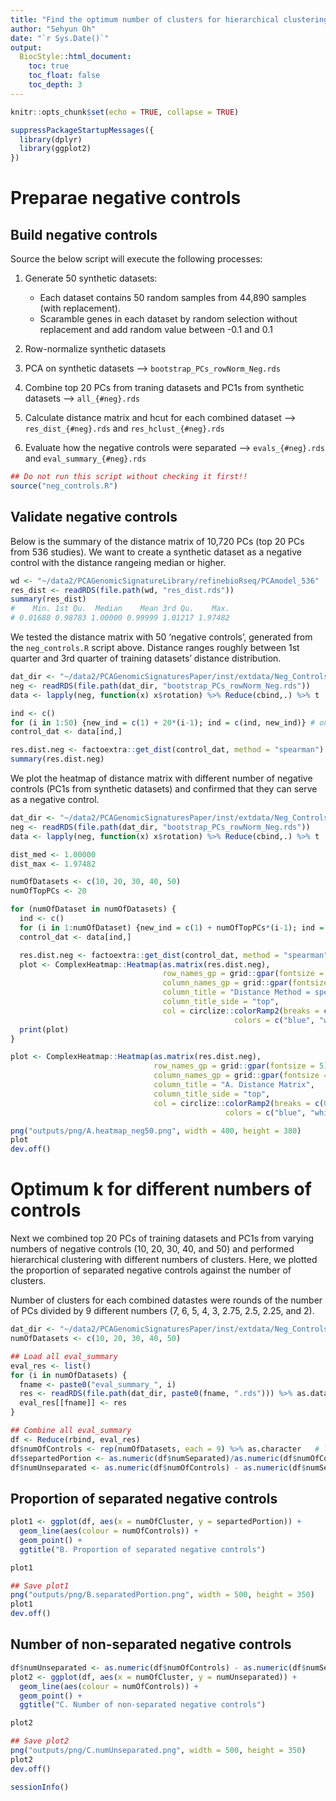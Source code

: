 ```yaml
---
title: "Find the optimum number of clusters for hierarchical clustering"
author: "Sehyun Oh"
date: "`r Sys.Date()`"
output:
  BiocStyle::html_document:
    toc: true
    toc_float: false
    toc_depth: 3
---
```


```r
knitr::opts_chunk$set(echo = TRUE, collapse = TRUE)
```

```r
suppressPackageStartupMessages({
  library(dplyr)
  library(ggplot2)
})
```

# Preparae negative controls
## Build negative controls
Source the below script will execute the following processes:    

1. Generate 50 synthetic datasets:   
   - Each dataset contains 50 random samples from 44,890 samples (with replacement).   
   - Scaramble genes in each dataset by random selection without replacement and
   add random value between -0.1 and 0.1   
   
2. Row-normalize synthetic datasets   

3. PCA on synthetic datasets --> `bootstrap_PCs_rowNorm_Neg.rds`   

4. Combine top 20 PCs from traning datasets and PC1s from synthetic datasets --> `all_{#neg}.rds`   

5. Calculate distance matrix and hcut for each combined dataset --> `res_dist_{#neg}.rds` and `res_hclust_{#neg}.rds`   

6. Evaluate how the negative controls were separated --> `evals_{#neg}.rds` and `eval_summary_{#neg}.rds`   

```r
## Do not run this script without checking it first!!
source("neg_controls.R")
```


## Validate negative controls
Below is the summary of the distance matrix of 10,720 PCs (top 20 PCs from 536 studies).
We want to create a synthetic dataset as a negative control with the distance 
rangeing median or higher.

```r
wd <- "~/data2/PCAGenomicSignatureLibrary/refinebioRseq/PCAmodel_536"
res_dist <- readRDS(file.path(wd, "res_dist.rds"))
summary(res_dist)
#    Min. 1st Qu.  Median    Mean 3rd Qu.    Max.
# 0.01688 0.98783 1.00000 0.99999 1.01217 1.97482
```

We tested the distance matrix with 50 'negative controls', generated from the 
`neg_controls.R` script above. Distance ranges roughly between 1st quarter and 3rd 
quarter of training datasets' distance distribution. 

```r
dat_dir <- "~/data2/PCAGenomicSignaturesPaper/inst/extdata/Neg_Controls"
neg <- readRDS(file.path(dat_dir, "bootstrap_PCs_rowNorm_Neg.rds"))
data <- lapply(neg, function(x) x$rotation) %>% Reduce(cbind,.) %>% t

ind <- c()
for (i in 1:50) {new_ind = c(1) + 20*(i-1); ind = c(ind, new_ind)} # only PC1s
control_dat <- data[ind,]

res.dist.neg <- factoextra::get_dist(control_dat, method = "spearman")
summary(res.dist.neg)
```

We plot the heatmap of distance matrix with different number of negative controls
(PC1s from synthetic datasets) and confirmed that they can serve as a negative control.

```r
dat_dir <- "~/data2/PCAGenomicSignaturesPaper/inst/extdata/Neg_Controls"
neg <- readRDS(file.path(dat_dir, "bootstrap_PCs_rowNorm_Neg.rds"))
data <- lapply(neg, function(x) x$rotation) %>% Reduce(cbind,.) %>% t

dist_med <- 1.00000
dist_max <- 1.97482

numOfDatasets <- c(10, 20, 30, 40, 50)
numOfTopPCs <- 20

for (numOfDataset in numOfDatasets) {
  ind <- c()
  for (i in 1:numOfDataset) {new_ind = c(1) + numOfTopPCs*(i-1); ind = c(ind, new_ind)}
  control_dat <- data[ind,]

  res.dist.neg <- factoextra::get_dist(control_dat, method = "spearman")
  plot <- ComplexHeatmap::Heatmap(as.matrix(res.dist.neg),
                                  row_names_gp = grid::gpar(fontsize = 5),
                                  column_names_gp = grid::gpar(fontsize = 5),
                                  column_title = "Distance Method = spearman",
                                  column_title_side = "top",
                                  col = circlize::colorRamp2(breaks = c(0, dist_med, dist_max), 
                                                  colors = c("blue", "white", "red")))
  print(plot)
}
```

```r
plot <- ComplexHeatmap::Heatmap(as.matrix(res.dist.neg),
                                row_names_gp = grid::gpar(fontsize = 5),
                                column_names_gp = grid::gpar(fontsize = 5),
                                column_title = "A. Distance Matrix",
                                column_title_side = "top",
                                col = circlize::colorRamp2(breaks = c(0, dist_med, dist_max), 
                                                colors = c("blue", "white", "red")))

png("outputs/png/A.heatmap_neg50.png", width = 400, height = 380)
plot
dev.off()
```



# Optimum k for different numbers of controls
Next we combined top 20 PCs of training datasets and PC1s from varying numbers of 
negative controls (10, 20, 30, 40, and 50) and performed hierarchical clustering 
with different numbers of clusters. Here, we plotted the proportion of separated 
negative controls against the number of clusters.

Number of clusters for each combined datastes were rounds of the number of PCs 
divided by 9 different numbers (7, 6, 5, 4, 3, 2.75, 2.5, 2.25, and 2).

```r
dat_dir <- "~/data2/PCAGenomicSignaturesPaper/inst/extdata/Neg_Controls"
numOfDatasets <- c(10, 20, 30, 40, 50)

## Load all eval_summary
eval_res <- list()
for (i in numOfDatasets) {
  fname <- paste0("eval_summary_", i)
  res <- readRDS(file.path(dat_dir, paste0(fname, ".rds"))) %>% as.data.frame 
  eval_res[[fname]] <- res
}

## Combine all eval_summary
df <- Reduce(rbind, eval_res) 
df$numOfControls <- rep(numOfDatasets, each = 9) %>% as.character   # length(k_range) = 9
df$separtedPortion <- as.numeric(df$numSeparated)/as.numeric(df$numOfControls)
df$numUnseparated <- as.numeric(df$numOfControls) - as.numeric(df$numSeparated)
```

## Proportion of separated negative controls
```r
plot1 <- ggplot(df, aes(x = numOfCluster, y = separtedPortion)) + 
  geom_line(aes(colour = numOfControls)) + 
  geom_point() + 
  ggtitle("B. Proportion of separated negative controls")

plot1

## Save plot1
png("outputs/png/B.separatedPortion.png", width = 500, height = 350)
plot1
dev.off()
```

## Number of non-separated negative controls
```r
df$numUnseparated <- as.numeric(df$numOfControls) - as.numeric(df$numSeparated)
plot2 <- ggplot(df, aes(x = numOfCluster, y = numUnseparated)) + 
  geom_line(aes(colour = numOfControls)) + 
  geom_point() + 
  ggtitle("C. Number of non-separated negative controls")

plot2

## Save plot2
png("outputs/png/C.numUnseparated.png", width = 500, height = 350)
plot2
dev.off()
```

```r
sessionInfo()
```


